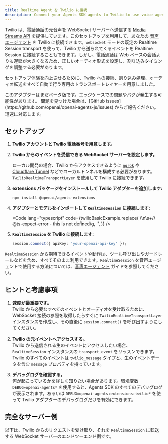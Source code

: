 ```yaml
---
title: Realtime Agent を Twilio に接続
description: Connect your Agents SDK agents to Twilio to use voice agents
---
```



Twilio は、電話通話の元音声を WebSocket サーバーへ送信する [Media Streams API](https://www.twilio.com/docs/voice/media-streams) を提供しています。このセットアップを利用して、あなたの [音声エージェント](/openai-agents-js/ja/guides/voice-agents) を Twilio に接続できます。`websocket` モードの既定の Realtime Session transport を使って、Twilio から送られてくるイベントを Realtime Session に接続することもできます。しかし、電話通話は Web ベースの会話よりも遅延が大きくなるため、正しいオーディオ形式を設定し、割り込みタイミングを調整する必要があります。

セットアップ体験を向上させるために、Twilio への接続、割り込み処理、オーディオ転送をすべて自動で行う専用のトランスポートレイヤーを用意しました。

<Aside type="caution">
  このアダプターはまだベータ版です。エッジケースでの問題やバグが発生する可能性があります。
  問題を見つけた場合は、[GitHub
  issues](https://github.com/openai/openai-agents-js/issues)
  からご報告ください。迅速に対応します。
</Aside>

## セットアップ

<Steps>

1. **Twilio アカウントと Twilio 電話番号を用意します。**

2. **Twilio からのイベントを受信できる WebSocket サーバーを設定します。**

   ローカル開発の場合、Twilio からアクセスできるように [`ngrok`](https://ngrok.io/) や  
   [Cloudflare Tunnel](https://developers.cloudflare.com/pages/how-to/preview-with-cloudflare-tunnel/) などでローカルトンネルを構成する必要があります。`TwilioRealtimeTransportLayer` を使用して Twilio に接続できます。

3. **extensions パッケージをインストールして Twilio アダプターを追加します:**

   ```bash
   npm install @openai/agents-extensions
   ```

4. **アダプターとモデルをインポートして `RealtimeSession` に接続します:**

   <Code
     lang="typescript"
     code={twilioBasicExample.replace(
       /\n\s+\/\/ @ts-expect-error - this is not defined/g,
       '',
     )}
   />

5. **`RealtimeSession` を Twilio に接続します:**

   ```typescript
   session.connect({ apiKey: 'your-openai-api-key' });
   ```

</Steps>

`RealtimeSession` から期待できるイベントや動作は、ツール呼び出しやガードレールなどを含め、すべてそのまま利用できます。`RealtimeSession` を音声エージェントで使用する方法については、[音声エージェント](/openai-agents-js/ja/guides/voice-agents) ガイドを参照してください。

## ヒントと考慮事項

1. **速度が最重要です。**  
   Twilio から必要なすべてのイベントとオーディオを受け取るために、WebSocket 接続の参照を取得したらすぐに `TwilioRealtimeTransportLayer` インスタンスを作成し、その直後に `session.connect()` を呼び出すようにしてください。

2. **Twilio の元イベントへアクセスする。**  
   Twilio から送信される生のイベントにアクセスしたい場合、`RealtimeSession` インスタンスの `transport_event` をリッスンできます。Twilio のすべてのイベントは `twilio_message` タイプと、生のイベントデータを含む `message` プロパティを持っています。

3. **デバッグログを確認する。**  
   何が起こっているかを詳しく知りたい場合があります。環境変数 `DEBUG=openai-agents*` を使用すると、Agents SDK のすべてのデバッグログが表示されます。あるいは `DEBUG=openai-agents:extensions:twilio*` を使って Twilio アダプターのデバッグログだけを有効にできます。

## 完全なサーバー例

以下は、Twilio からのリクエストを受け取り、それを `RealtimeSession` に転送する WebSocket サーバーのエンドツーエンド例です。

<Code
  lang="typescript"
  code={twilioServerExample}
  title="Fastify を使用した例示サーバー"
/>
